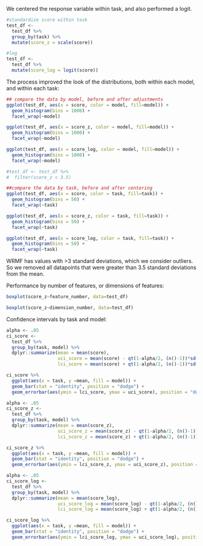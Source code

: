 
We centered the response variable within task, and also performed a logit. 

```r
#standardize score within task
test_df <- 
  test_df %>%
  group_by(task) %>%
  mutate(score_z = scale(score))

#log
test_df <-
  test_df %>%
  mutate(score_log = logit(score))
```

The process improved the look of the distributions, both within each model, and within each task:

```r
## compare the data by model, before and after adjustments
ggplot(test_df, aes(x = score, color = model, fill=model)) +
  geom_histogram(bins = 1000) +
  facet_wrap(~model)

ggplot(test_df, aes(x = score_z, color = model, fill=model)) +
  geom_histogram(bins = 1000) +
  facet_wrap(~model)

ggplot(test_df, aes(x = score_log, color = model, fill=model)) +
  geom_histogram(bins = 1000) +
  facet_wrap(~model)

```

```r
#test_df <- test_df %>% 
#  filter(score_z < 3.5)
```

```r
##compare the data by task, before and after centering
ggplot(test_df, aes(x = score, color = task, fill=task)) +
  geom_histogram(bins = 50) +
  facet_wrap(~task)

ggplot(test_df, aes(x = score_z, color = task, fill=task)) +
  geom_histogram(bins = 50) +
  facet_wrap(~task)

ggplot(test_df, aes(x = score_log, color = task, fill=task)) +
  geom_histogram(bins = 50) +
  facet_wrap(~task)
```


WRMF has values with >3 standard deviations, which we consider outliers. So we removed all datapoints that were greater than 3.5 standard deviations from the mean. 


Performance by number of features, or dimensions of features:

```r
boxplot(score_z~feature_number, data=test_df)
```
```r
boxplot(score_z~dimension_number, data=test_df)
```

Confidence intervals by task and model:

```r
alpha <- .05
ci_score <- 
  test_df %>% 
  group_by(task, model) %>%
  dplyr::summarize(mean = mean(score),
                   uci_score = mean(score) - qt(1-alpha/2, (n()-1))*sd(score)/sqrt(n()),
                   lci_score = mean(score) + qt(1-alpha/2, (n()-1))*sd(score)/sqrt(n()))

ci_score %>%
  ggplot(aes(x = task, y =mean, fill = model)) +
  geom_bar(stat = "identity", position = "dodge") +
  geom_errorbar(aes(ymin = lci_score, ymax = uci_score), position = "dodge")

alpha <- .05
ci_score_z <- 
  test_df %>% 
  group_by(task, model) %>%
  dplyr::summarize(mean = mean(score_z),
                   uci_score_z = mean(score_z) - qt(1-alpha/2, (n()-1))*sd(score_z)/sqrt(n()),
                   lci_score_z = mean(score_z) + qt(1-alpha/2, (n()-1))*sd(score_z)/sqrt(n()))

ci_score_z %>%
  ggplot(aes(x = task, y =mean, fill = model)) +
  geom_bar(stat = "identity", position = "dodge") +
  geom_errorbar(aes(ymin = lci_score_z, ymax = uci_score_z), position = "dodge")

alpha <- .05
ci_score_log <- 
  test_df %>% 
  group_by(task, model) %>%
  dplyr::summarize(mean = mean(score_log),
                   uci_score_log = mean(score_log) - qt(1-alpha/2, (n()-1))*sd(score_log)/sqrt(n()),
                   lci_score_log = mean(score_log) + qt(1-alpha/2, (n()-1))*sd(score_log)/sqrt(n()))

ci_score_log %>%
  ggplot(aes(x = task, y =mean, fill = model)) +
  geom_bar(stat = "identity", position = "dodge") +
  geom_errorbar(aes(ymin = lci_score_log, ymax = uci_score_log), position = "dodge")

```


